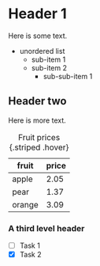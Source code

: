 # Header 1

Here is some text.

* unordered list
    + sub-item 1
    + sub-item 2
        - sub-sub-item 1

## Header two

Here is more text.


| fruit  | price  |
|--------|--------|
| apple  | 2.05   |
| pear   | 1.37   |
| orange | 3.09   |

: Fruit prices {.striped .hover}

### A third level header

- [ ] Task 1
- [x] Task 2